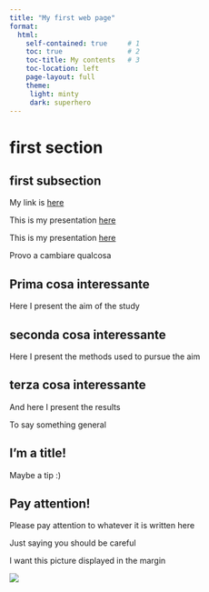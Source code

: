 ```yaml
---
title: "My first web page"
format:
  html:
    self-contained: true     # 1
    toc: true                # 2   
    toc-title: My contents   # 3
    toc-location: left
    page-layout: full
    theme:
     light: minty
     dark: superhero
---
```


# first section

## first subsection

::: {.grid}

::: {.g-col-4}

My link is [here](Summer_School_Padova.html)



This is my presentation [here](Presentation.html)



This is my presentation [here](My_second_presentation.pdf)
 
:::

::: {.g-col-8}

Provo a cambiare qualcosa 

::: {.panel-tabset}

## Prima cosa interessante

Here I present the aim of the study 

## seconda cosa interessante

Here I present the methods used to pursue the aim

## terza cosa interessante

And here I present the results

:::

::: {.callout-note}
To say something general
:::

::: {.callout-tip}
## I'm a title!

Maybe a tip :)
:::

::: {.callout-caution icon="false"}
## Pay attention!

Please pay attention to whatever it is written here
:::


::: {.callout-warning collapse="true"}
Just saying you should be careful
:::

:::

:::

:::{.column-margin} 

I want this picture displayed in the margin


![](Picture/plot1.png)

:::




